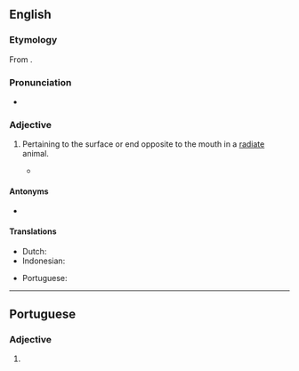==English==

===Etymology===
From {{affix|en|ab-|actinal}}.

===Pronunciation===
* {{a|GenAm}} {{IPA|/æˈbæk.tə.nl̩/|/ˈæˌbæk.tə.nl̩/|/ˌæˌbækˈtaɪ.nl̩/|/ˈæˌbækˌtaɪ.nl̩/|lang=en}}

===Adjective===
{{en-adj}}

# {{lb|en|zoology}} Pertaining to the surface or end opposite to the mouth in a [[radiate]] animal.
#* {{quote-journal|journal=Contributions to Natural History|volume=4|year=1857|page=376|passage=The so-called mouth is always placed at one end of these poles, and from it radiate the most prominent organs, in consequence of which I have called this side of the body the oral or ''actinal'' area, and the opposite side the aboral or '''abactinal''' area.|author=Louis Agassiz}}

====Antonyms====
* {{l|en|actinal}}

====Translations====
{{trans-top|pertaining to the surface or end opposite to the mouth in a radiate animal}}
* Dutch: {{t|nl|abactinaal}}
* Indonesian: {{t+|id|abaktinal}}
{{trans-mid}}
* Portuguese: {{t+|pt|abactinal}}
{{trans-bottom}}

----

==Portuguese==

===Adjective===
{{pt-adj|abactina|l}}

# {{lb|pt|zoology}} {{l|en|abactinal}} {{gloss|pertaining to the surface or end opposite to the mouth in a radiate animal}}